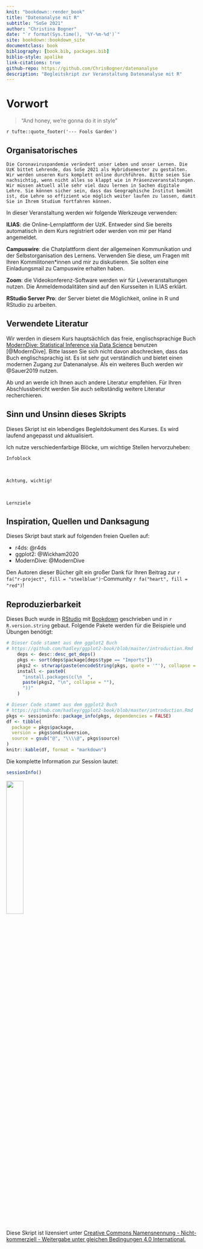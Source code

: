```yaml
---
knit: "bookdown::render_book"
title: "Datenanalyse mit R"
subtitle: "SoSe 2021"
author: "Christina Bogner"
date: "`r format(Sys.time(), '%Y-%m-%d')`"
site: bookdown::bookdown_site
documentclass: book
bibliography: [book.bib, packages.bib]
biblio-style: apalike
link-citations: true
github-repo: https://github.com/ChrisBogner/datenanalyse
description: "Begleitskript zur Veranstaltung Datenanalyse mit R"
---
```


# Vorwort {-}

> "And honey, we're gonna do it in style"

`r tufte::quote_footer('--- Fools Garden')`

## Organisatorisches {-}

```block
Die Coronaviruspandemie verändert unser Leben und unser Lernen. Die UzK bittet Lehrende, das SoSe 2021 als Hybridsemester zu gestalten. Wir werden unseren Kurs komplett online durchführen. Bitte seien Sie nachsichtig, wenn nicht alles so klappt wie in Präsenzveranstaltungen. Wir müssen aktuell alle sehr viel dazu lernen in Sachen digitale Lehre. Sie können sicher sein, dass das Geographische Institut bemüht ist, die Lehre so effizient wie möglich weiter laufen zu lassen, damit Sie in Ihrem Studium fortfahren können.
```

In dieser Veranstaltung werden wir folgende Werkzeuge verwenden:

**ILIAS**: die Online-Lernplattform der UzK. Entweder sind Sie bereits automatisch in dem Kurs registriert oder werden von mir per Hand angemeldet.

**Campuswire**: die Chatplattform dient der allgemeinen Kommunikation und der Selbstorganisation des Lernens. Verwenden Sie diese, um Fragen mit Ihren Kommilitonen*innen und mir zu diskutieren. Sie sollten eine Einladungsmail zu Campuswire erhalten haben.

**Zoom**: die Videokonferenz-Software werden wir für Liveveranstaltungen nutzen. Die Anmeldemodalitäten sind auf den Kursseiten in ILIAS erklärt.

**RStudio Server Pro**: der Server bietet die Möglichkeit, online in R und RStudio zu arbeiten.

## Verwendete Literatur {-}

Wir werden in diesem Kurs hauptsächlich das freie, englischsprachige Buch [ModernDive: Statistical Inference via Data Science](https://moderndive.com/) benutzen [@ModernDive]. Bitte lassen Sie sich nicht davon abschrecken, dass das Buch englischsprachig ist. Es ist sehr gut verständlich und bietet einen modernen Zugang zur Datenanalyse. Als ein weiteres Buch werden wir @Sauer2019 nutzen.

Ab und an werde ich Ihnen auch andere Literatur empfehlen. Für Ihren Abschlussbericht werden Sie auch selbständig weitere Literatur recherchieren.

## Sinn und Unsinn dieses Skripts {-}

Dieses Skript ist ein lebendiges Begleitdokument des Kurses. Es wird laufend angepasst und aktualisiert.

Ich nutze verschiedenfarbige Blöcke, um wichtige Stellen hervorzuheben:

```block
Infoblock
```

<br>

```block
Achtung, wichtig!
```

<!-- <br> -->

<!-- ```{block, type='rmdexample'} -->
<!-- Beispielblock -->
<!-- ``` -->

<br>

```block
Lernziele
```

<!-- <br> -->

<!-- ```{block, type='rmdsummary'} -->
<!-- Zusammenfassung -->
<!-- ``` -->

## Inspiration, Quellen und Danksagung {-}

Dieses Skript baut stark auf folgenden freien Quellen auf:

- r4ds: @r4ds
- ggplot2: @Wickham2020
- ModernDive: @ModernDive

Den Autoren dieser Bücher gilt ein großer Dank für Ihren Beitrag zur `r fa("r-project", fill = "steelblue")`-Community `r fa("heart", fill = "red")`!

## Reproduzierbarkeit {-}
Dieses Buch wurde in [RStudio](https://www.rstudio.com/products/rstudio/) mit [Bookdown](https://bookdown.org/) geschrieben und in `r R.version.string` gebaut. Folgende Pakete werden für die Beispiele und Übungen benötigt:

```r
# Dieser Code stammt aus dem ggplot2 Buch
# https://github.com/hadley/ggplot2-book/blob/master/introduction.Rmd
    deps <- desc::desc_get_deps()
    pkgs <- sort(deps$package[deps$type == "Imports"])
    pkgs2 <- strwrap(paste(encodeString(pkgs, quote = '"'), collapse = ", "), exdent = 2)
    install <- paste0(
      "install.packages(c(\n  ", 
      paste(pkgs2, "\n", collapse = ""), 
      "))"
    )
```


```r
# Dieser Code stammt aus dem ggplot2 Buch
# https://github.com/hadley/ggplot2-book/blob/master/introduction.Rmd
pkgs <- sessioninfo::package_info(pkgs, dependencies = FALSE)
df <- tibble(
  package = pkgs$package,
  version = pkgs$ondiskversion,
  source = gsub("@", "\\\\@", pkgs$source)
)
knitr::kable(df, format = "markdown")
```


Die komplette Information zur Session lautet:

```r
sessionInfo()
```

![](figures/Cc-by-nc-sa_icon.svg){width=30%}

Diese Skript ist lizensiert unter [Creative Commons Namensnennung - Nicht-kommerziell - Weitergabe unter gleichen Bedingungen 4.0 International.](https://creativecommons.org/licenses/by-nc-sa/4.0/deed.de/)